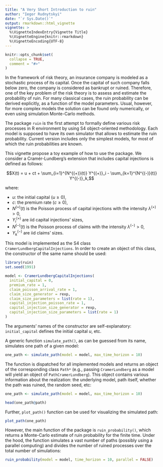 ```yaml
---
title: "A Very Short Introduction to ruin"
author: "Iegor Rudnytskyi"
date: "`r Sys.Date()`"
output: rmarkdown::html_vignette
vignette: >
  %\VignetteIndexEntry{Vignette Title}
  %\VignetteEngine{knitr::rmarkdown}
  %\VignetteEncoding{UTF-8}
---
```


```r
knitr::opts_chunk$set(
  collapse = TRUE,
  comment = "#>"
)
```

In the framework of risk theory, an insurance company is modeled as a stochastic process of its capital. Once the capital of such company falls below zero, the company is considered as bankrupt or ruined. Therefore, one of the key problem of the risk theory is to assess and estimate the probability of ruin. For many classical cases, the ruin probability can be derived explicitly, as a function of the model parameters. Usual, however, for more complex models the solution can be found only numerically, or even using simulation Monte-Carlo methods.

The package `ruin` is the first attempt to formally define various risk processes in R environment by using S4 object-oriented methodology. Each model is supposed to have its own simulator that allows to estimate the ruin probability. Current version includes only the simplest models, for most of which the ruin probabilities are known.

This vignette propose a toy example of how to use the package. We consider a Cramér-Lundberg's extension that includes capital injections is defined as follows: 

$$X(t) = u + ct + \sum_{i=1}^{N^{(+)}(t)} Y^{(+)}_i - \sum_{k=1}^{N^{(-)}(t)} Y^{(-)}_k,$$



where:

* $u$: the initial capital ($u \geq 0$),
* $c$: the premium rate ($c \geq 0$),
* $N^{(+)}(t)$ is the Poisson process of capital injections with the intensity $\lambda^{(+)} > 0$,
* $Y^{(+)}_i$ are iid capital injections' sizes,
* $N^{(-)}(t)$ is the Poisson process of claims with the intensity $\lambda^{(-)} > 0$,
* $Y^{(-)}_k$ are iid claims' sizes.

This model is implemented as the S4 class `CramerLundbergCapitalInjections`. In order to create an object of this class, the constructor of the same name should be used:

```r
library(ruin)
set.seed(1991)

model <- CramerLundbergCapitalInjections(
  initial_capital = 0,
  premium_rate = 1,
  claim_poisson_arrival_rate = 1,
  claim_size_generator = rexp,
  claim_size_parameters = list(rate = 1),
  capital_injection_poisson_rate = 1,
  capital_injection_size_generator = rexp,
  capital_injection_size_parameters = list(rate = 1)
)
```

The arguments' names of the constructor are self-explanatory: `initial_capital` defines the initial capital $u$, etc.

A generic function `simulate_path()`, as can be guessed from its name, simulates one path of a given model: 

```r
one_path <- simulate_path(model = model, max_time_horizon = 10)
```

The function is dispatched for all implemented models and returns an object of the corresponding class `Path*` (e.g., passing `CramerLundberg` as a model will yield an object of `PathCramerLundberg`). This object contains various information about the realization: the underlying model, path itself, whether the path was ruined, the random seed, etc:


```r
one_path <- simulate_path(model = model, max_time_horizon = 10)

head(one_path@path)
```


Further, `plot_path()` function can be used for visualizing the simulated path:

```r
plot_path(one_path)
```

However, the main function of the package is `ruin_probability()`, which returns a Monte-Carlo estimate of ruin probability for the finite time. Under the hood, the function simulates a vast number of paths (possibly using a parallel computing) and divides the number of ruined processes over the total number of simulations:

```r
ruin_probability(model = model, time_horizon = 10, parallel = FALSE)
```

